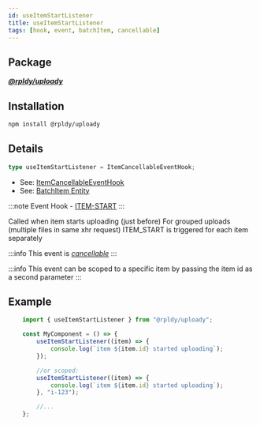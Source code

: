 ```yaml
---
id: useItemStartListener
title: useItemStartListener
tags: [hook, event, batchItem, cancellable]
---
```


## Package

**_[@rpldy/uploady](../../packages/rpldy-uploady)_**

## Installation

```bash npm2yarn
npm install @rpldy/uploady
```

## Details

```typescript
type useItemStartListener = ItemCancellableEventHook;
```

- See: [ItemCancellableEventHook](../types#itemcancellableeventhook)
- See: [BatchItem Entity](../entities#batchitem)

:::note
Event Hook - [ITEM-START](../events#itemStart)
:::

Called when item starts uploading (just before)
For grouped uploads (multiple files in same xhr request) ITEM_START is triggered for each item separately

:::info
This event is _[cancellable](../events#cancellable-events)_
:::

:::info
This event can be scoped to a specific item by passing the item id as a second parameter
:::

## Example

```javascript
    import { useItemStartListener } from "@rpldy/uploady";

    const MyComponent = () => {
        useItemStartListener((item) => {
            console.log(`item ${item.id} started uploading`);
        });

        //or scoped:
        useItemStartListener((item) => {
            console.log(`item ${item.id} started uploading`);
        }, "i-123");

        //...
    };
```
